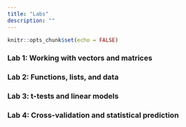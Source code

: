 ```yaml
---
title: "Labs"
description: ""
---
```


```r
knitr::opts_chunk$set(echo = FALSE)
```

### Lab 1: Working with vectors and matrices 

### Lab 2: Functions, lists, and data

### Lab 3: t-tests and linear models 

### Lab 4: Cross-validation and statistical prediction